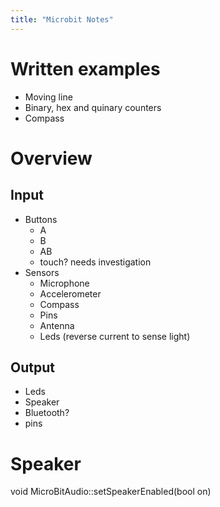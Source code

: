 ```yaml
---
title: "Microbit Notes"
---
```


# Written examples
- Moving line
- Binary, hex and quinary counters
- Compass

# Overview
## Input
- Buttons
    - A
    - B
    - AB
    - touch? needs investigation
- Sensors
    - Microphone
    - Accelerometer
    - Compass
    - Pins
    - Antenna
    - Leds (reverse current to sense light)

## Output
- Leds
- Speaker
- Bluetooth?
- pins


# Speaker

void MicroBitAudio::setSpeakerEnabled(bool on)

